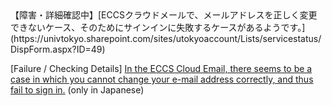 <div class="box">
  【障害・詳細確認中】[ECCSクラウドメールで、メールアドレスを正しく変更できないケース、そのためにサインインに失敗するケースがあるようです。](https://univtokyo.sharepoint.com/sites/utokyoaccount/Lists/servicestatus/DispForm.aspx?ID=49)
  
  [Failure / Checking Details] [In the ECCS Cloud Email, there seems to be a case in which you cannot change your e-mail address correctly, and thus fail to sign in.](https://univtokyo.sharepoint.com/sites/utokyoaccount/Lists/servicestatus/DispForm.aspx?ID=49) (only in Japanese)
</div>